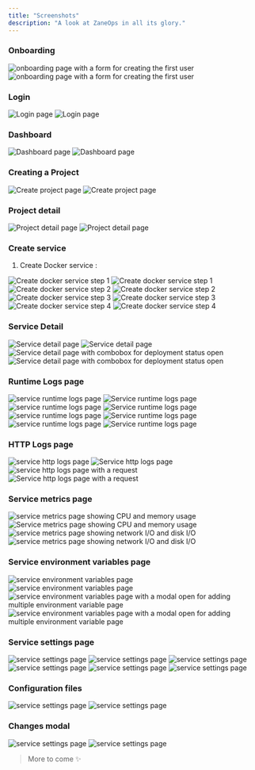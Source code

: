```yaml
---
title: "Screenshots"
description: "A look at ZaneOps in all its glory."
---
```


### Onboarding

<img className="block dark:hidden" src="/images/create-user-light.png" alt="onboarding page with a form for creating the first user" />
<img className="!hidden dark:!block" src="/images/create-user-dark.png" alt="onboarding page with a form for creating the first user" />


### Login

<img className="block dark:hidden" src="/images/login-light.png" alt="Login page" />
<img className="!hidden dark:!block" src="/images/login-dark.png" alt="Login page" />

### Dashboard


<img className="block dark:hidden" src="/images/dashboard-light.png" alt="Dashboard page" />
<img className="!hidden dark:!block" src="/images/dashboard-dark.png" alt="Dashboard page" />

### Creating a Project


<img className="block dark:hidden" src="/images/create-project-light.png" alt="Create project page" />
<img className="!hidden dark:!block" src="/images/create-project-dark.png" alt="Create project page" />

### Project detail

<img className="block dark:hidden" src="/images/project-detail-light.png" alt="Project detail page" />
<img className="!hidden dark:!block" src="/images/project-detail-dark.png" alt="Project detail page" />


### Create service

1. Create Docker service :

<img className="block dark:hidden" src="/images/create-service-step1-light.png" alt="Create docker service step 1" />
<img className="!hidden dark:!block" src="/images/create-service-step1-dark.png" alt="Create docker service step 1" />

<img className="block dark:hidden" src="/images/create-service-step2-light.png" alt="Create docker service step 2" />
<img className="!hidden dark:!block" src="/images/create-service-step2-dark.png" alt="Create docker service step 2" />

<img className="block dark:hidden" src="/images/create-service-step3-light.png" alt="Create docker service step 3" />
<img className="!hidden dark:!block" src="/images/create-service-step3-dark.png" alt="Create docker service step 3" />

<img className="block dark:hidden" src="/images/create-service-step4-light.png" alt="Create docker service step 4" />
<img className="!hidden dark:!block" src="/images/create-service-step4-dark.png" alt="Create docker service step 4" />

### Service Detail

<img className="block dark:hidden" src="/images/service-detail-light.png" alt="Service detail page" />
<img className="!hidden dark:!block" src="/images/service-detail-dark.png" alt="Service detail page" />

<img className="block dark:hidden" src="/images/service-detail-combobox-light.png" alt="Service detail page with combobox for deployment status open" />
<img className="!hidden dark:!block" src="/images/service-detail-combobox-dark.png" alt="Service detail page with combobox for deployment status  open" />


### Runtime Logs page

<img className="block dark:hidden" src="/images/deployment-detail-light.png" alt="service runtime logs page" />
<img className="!hidden dark:!block" src="/images/deployment-detail-dark.png" alt="Service runtime logs page" />

<img className="block dark:hidden" src="/images/logs-filter-light.png" alt="service runtime logs page" />
<img className="!hidden dark:!block" src="/images/logs-filter-dark.png" alt="Service runtime logs page" />


<img className="block dark:hidden" src="/images/logs-max-light.png" alt="service runtime logs page" />
<img className="!hidden dark:!block" src="/images/logs-max-dark.png" alt="Service runtime logs page" />


<img className="block dark:hidden" src="/images/logs-octane-light.png" alt="service runtime logs page" />
<img className="!hidden dark:!block" src="/images/logs-octane-dark.png" alt="Service runtime logs page" />


### HTTP Logs page

<img className="block dark:hidden" src="/images/http-logs-light.png" alt="service http logs page" />
<img className="!hidden dark:!block" src="/images/http-logs-dark.png" alt="Service http logs page" />

<img className="block dark:hidden" src="/images/http-logs-with-details-open-light.png" alt="service http logs page with a request" />
<img className="!hidden dark:!block" src="/images/http-logs-with-details-open-dark.png" alt="Service http logs page with a request" />


### Service metrics page

<img className="block dark:hidden" src="/images/service-metrics-light.png" alt="service metrics page showing CPU and memory usage" />
<img className="!hidden dark:!block" src="/images/service-metrics-dark.png" alt="Service metrics page showing CPU and memory usage" />

<img className="block dark:hidden" src="/images/service-metrics-net-light.png" alt="service metrics page showing network I/O and disk I/O" />
<img className="!hidden dark:!block" src="/images/service-metrics-net-dark.png" alt="service metrics page showing network I/O and disk I/O" />


### Service environment variables page

<img className="block dark:hidden" src="/images/service-envs-light.png" alt="service environment variables page" />
<img className="!hidden dark:!block" src="/images/service-envs-dark.png" alt="service environment variables page" />

<img className="block dark:hidden" src="/images/service-envs-modal-light.png" alt="service environment variables page with a modal open for adding multiple environment variable page" />
<img className="!hidden dark:!block" src="/images/service-envs-modal-dark.png" alt="service environment variables page with a modal open for adding multiple environment variable page" />


### Service settings page

<img className="block dark:hidden" src="/images/service-settings-1-light.png" alt="service settings page" />
<img className="!hidden dark:!block" src="/images/service-settings-1-dark.png" alt="service settings page" />

<img className="block dark:hidden" src="/images/service-settings-2-light.png" alt="service settings page" />
<img className="!hidden dark:!block" src="/images/service-settings-2-dark.png" alt="service settings page" />

<img className="block dark:hidden" src="/images/service-settings-3-light.png" alt="service settings page" />
<img className="!hidden dark:!block" src="/images/service-settings-3-dark.png" alt="service settings page" />

### Configuration files

<img className="block dark:hidden" src="/images/service-settings-4-light.png" alt="service settings page" />
<img className="!hidden dark:!block" src="/images/service-settings-4-dark.png" alt="service settings page" />


### Changes modal

<img className="block dark:hidden" src="/images/changes-modal-light.png" alt="service settings page" />
<img className="!hidden dark:!block" src="/images/changes-modal-dark.png" alt="service settings page" />


> More to come ✨ 